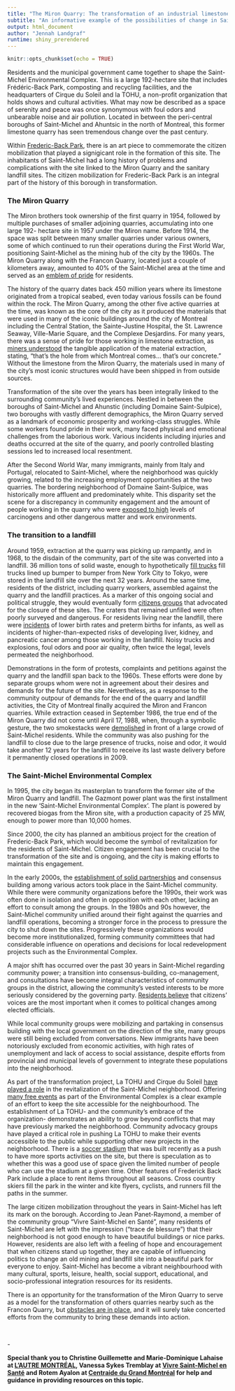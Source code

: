 ```yaml
---
title: "The Miron Quarry: The transformation of an industrial limestone quarry into a flourishing environmental complex"
subtitle: "An informative example of the possibilities of change in Saint-Michel"  
output: html_document
author: "Jennah Landgraf"
runtime: shiny_prerendered
---
```


```r
knitr::opts_chunk$set(echo = TRUE)
```
<p>Residents and the municipal government came together to shape the Saint-Michel Environmental Complex. This is a large 192-hectare site that includes Frédéric-Back Park, composting and recycling facilities, and the headquarters of Cirque du Soleil and la TOHU, a non-profit organization that holds shows and cultural activities. What may now be described as a space of serenity and peace was once synonymous with foul odors and unbearable noise and air pollution. Located in between the peri-central boroughs of Saint-Michel and Ahuntsic in the north of Montreal, this former limestone quarry has seen tremendous change over the past century.&nbsp;&nbsp;</p>
<p>Within <a href="https://montreal.ca/articles/le-parc-frederic-back-une-metamorphose-unique-18997">Frederic-Back Park</a>, there is an art piece to commemorate the citizen mobilization that played a signigicant role in the formation of this site. The inhabitants of Saint-Michel had a long history of problems and complications with the site linked to the Miron Quarry and the sanitary landfill sites. The citizen mobilization for Frederic-Back Park is an integral part of the history of this borough in transformation.&nbsp;&nbsp;</p>
### The Miron Quarry
<p>The Miron brothers took ownership of the first quarry in 1954, followed by multiple purchases of smaller adjoining quarries, accumulating into one large 192- hectare site in 1957 under the Miron name. Before 1914, the space was split between many smaller quarries under various owners, some of which continued to run their operations during the First World War, positioning Saint-Michel as the mining hub of the city by the 1960s. The Miron Quarry along with the Francon Quarry, located just a couple of kilometers away, amounted to 40% of the Saint-Michel area at the time and served as an <a href="https://vdocuments.pub/la-petite-histoire-de-saint-michel.html">emblem of pride</a> for residents.&nbsp;</p>
<p>The history of the quarry dates back 450 million years where its limestone originated from a tropical seabed, even today various fossils can be found within the rock. The Miron Quarry, among the other five active quarries at the time, was known as the core of the city as it produced the materials that were used in many of the iconic buildings around the city of Montreal including the Central Station, the Sainte-Justine Hospital, the St. Lawrence Seaway, Ville-Marie Square, and the Complexe Desjardins. For many years, there was a sense of pride for those working in limestone extraction, as <a href="https://www.arrondissement.com/eng/tout-get-document/u1224-legendary-quarries-saint-michel">miners understood</a> the tangible application of the material extraction, stating, &ldquo;that&rsquo;s the hole from which Montreal comes... that&rsquo;s our concrete.&rdquo; Without the limestone from the Miron Quarry, the materials used in many of the city’s most iconic structures would have been shipped in from outside sources.&nbsp;&nbsp;</p>
<p>Transformation of the site over the years has been integrally linked to the surrounding community’s lived experiences. Nestled in between the boroughs of Saint-Michel and Ahunstic (including Domaine Saint-Sulpice), two boroughs with vastly different demographics, the Miron Quarry served as a landmark of economic prosperity and working-class struggles. While some workers found pride in their work, many faced physical and emotional challenges from the laborious work. Various incidents including injuries and deaths occurred at the site of the quarry, and poorly controlled blasting sessions led to increased local resentment.&nbsp;</p>
<p>After the Second World War, many immigrants, mainly from Italy and Portugal, relocated to Saint-Michel, where the neighborhood was quickly growing, related to the increasing employment opportunities at the two quarries. The bordering neighborhood of Domaine Saint-Sulpice, was historically more affluent and predominately white. This disparity set the scene for a discrepancy in community engagement and the amount of people working in the quarry who were <a href="https://papyrus.bib.umontreal.ca/xmlui/handle/1866/23757">exposed to high</a> levels of carcinogens and other dangerous matter and work environments.&nbsp;</p>
### The transition to a landfill
<p>Around 1959, extraction at the quarry was picking up rampantly, and in 1968, to the disdain of the community, part of the site was converted into a landfill. 36 million tons of solid waste, enough to hypothetically <a href="https://mitpress.universitypressscholarship.com/view/10.7551/mitpress/9780262034951.001.0001/upso-9780262034951-chapter-003">fill  trucks</a> fill trucks lined up bumper to bumper from New York City to Tokyo, were stored in the landfill site over the next 32 years. Around the same time, residents of the district, including quarry workers, assembled against the quarry and the landfill practices. As a marker of this ongoing social and political struggle, they would eventually form <a href="https://www.vivre-saint-michel.org/">citizens groups</a> that advocated for the closure of these sites. The craters that remained unfilled were often poorly surveyed and dangerous. For residents living near the landfill, there were <a href="https://mural.maynoothuniversity.ie/5057/1/Aoife_Catriona_Drumm_20140620142635.pdf">incidents</a> of lower birth rates and preterm births for infants, as well as incidents of higher-than-expected risks of developing liver, kidney, and pancreatic cancer among those working in the landfill. Noisy trucks and explosions, foul odors and poor air quality, often twice the legal, levels permeated the neighborhood.&nbsp;</p>
<p>Demonstrations in the form of protests, complaints and petitions against the quarry and the landfill span back to the 1960s. These efforts were done by separate groups whom were not in agreement about their desires and demands for the future of the site. Nevertheless, as a response to the community outpour of demands for the end of the quarry and landfill activities, the City of Montreal finally acquired the Miron and Francon quarries. While extraction ceased in September 1986, the true end of the Miron Quarry did not come until April 17, 1988, when, through a symbolic gesture, the two smokestacks were <a href="https://numerique.banq.qc.ca/patrimoine/details/52327/1984845?docref=O68CZ3rUq3q-_yRZs7KCwg">demolished</a> in front of a large crowd of Saint-Michel residents. While the community was also pushing for the landfill to close due to the large presence of trucks, noise and odor, it would take another 12 years for the landfill to receive its last waste delivery before it permanently closed operations in 2009.&nbsp;&nbsp;</p>
### The Saint-Michel Environmental Complex
<p>In 1995, the city began its masterplan to transform the former site of the Miron Quarry and landfill. The Gazmont power plant was the first installment in the new ‘Saint-Michel Environmental Complex’. The plant is powered by recovered biogas from the Miron site, with a production capacity of 25 MW, enough to power more than 10,000 homes.&nbsp;&nbsp;</p>
<p>Since 2000, the city has planned an ambitious project for the creation of Frederic-Back Park, which would become the symbol of revitalization for the residents of Saint-Michel. Citizen engagement has been crucial to the transformation of the site and is ongoing, and the city is making efforts to maintain this engagement.&nbsp;</p>
<p>In the early 2000s, the <a href="https://www.jstor.org/stable/pdf/26195295.pdf">establishment of solid partnerships</a> and consensus building among various actors took place in the Saint-Michel community. While there were community organizations before the 1990s, their work was often done in isolation and often in opposition with each other, lacking an effort to consult among the groups. In the 1980s and 90s however, the Saint-Michel community unified around their fight against the quarries and landfill operations, becoming a stronger force in the process to pressure the city to shut down the sites. Progressively these organizations would become more institutionalized, forming community committees that had considerable influence on operations and decisions for local redevelopment projects such as the Environmental Complex.&nbsp;&nbsp;</p>
<p>A major shift has occurred over the past 30 years in Saint-Michel regarding community power; a transition into consensus-building, co-management, and consultations have become integral characteristics of community groups in the district, allowing the community’s vested interests to be more seriously considered by the governing party. <a href="https://mtltimes.ca/montreal/st-michel-residents-demonstrate-over-cityaes-plans-for-francon-quarry/">Residents believe</a> that citizens’ voices are the most important when it comes to political changes among elected officials.&nbsp;</p>
<p>While local community groups were mobilizing and partaking in consensus building with the local government on the direction of the site, many groups were still being excluded from conversations. New immigrants have been notoriously excluded from economic activities, with high rates of unemployment and lack of access to social assistance, despite efforts from provincial and municipal levels of government to integrate these populations into the neighborhood.&nbsp;</p>
<p>As part of the transformation project, La TOHU and Cirque du Soleil <a href="https://books.google.ca/books?hl=en&amp;lr=&amp;id=UQPQnfKv5w0C&amp;oi=fnd&amp;pg=PA83&amp;dq=miron+limestone+quarry+montreal+resident+experience+community+&amp;ots=-roSwEQyQD&amp;sig=MINI_YbCqs-XIZOhuTlbSLWMXdc#v=onepage&amp;q&amp;f=false">have played a role</a> in the revitalization of the Saint-Michel neighborhood. Offering <a href="https://tohu.ca/en">many free events</a> as part of the Environmental Complex is a clear example of an effort to keep the site accessible for the neighbourhood. The establishment of La TOHU- and the community’s embrace of the organization- demonstrates an ability to grow beyond conflicts that may have previously marked the neighborhood. Community advocacy groups have played a critical role in pushing La TOHU to make their events accessible to the public while supporting other new projects in the neighborhood. There is a <a href="https://www.reminetwork.com/articles/a-look-at-montreals-new-soccer-stadium-design/">soccer stadium</a> that was built recently as a push to have more sports activities on the site, but there is speculation as to whether this was a good use of space given the limited number of people who can use the stadium at a given time. Other features of Frederick Back Park include a place to rent items throughout all seasons. Cross country skiers fill the park in the winter and kite flyers, cyclists, and runners fill the paths in the summer.&nbsp;&nbsp;</p>
<p>The large citizen mobilization throughout the years in Saint-Michel has left its mark on the borough. According to Jean Panet-Raymond, a member of the community group “Vivre Saint-Michel en Santé”, many residents of Saint-Michel are left with the impression (“trace de blessure”) that their neighborhood is not good enough to have beautiful buildings or nice parks. However, residents are also left with a feeling of hope and encouragement that when citizens stand up together, they are capable of influencing politics to change an old mining and landfill site into a beautiful park for everyone to enjoy. Saint-Michel has become a vibrant neighbourhood with many cultural, sports, leisure, health, social support, educational, and socio-professional integration resources for its residents.&nbsp;</p>
<p>There is an opportunity for the transformation of the Miron Quarry to serve as a model for the transformation of others quarries nearby such as the Francon Quarry, but <a href="https://mtltimes.ca/montreal/st-michel-residents-demonstrate-over-cityaes-plans-for-francon-quarry/">obstacles are in place</a>, and it will surely take concerted efforts from the community to bring these demands into action.&nbsp;</p>
<p>&nbsp;</p>
<p>-&nbsp;</p>
<p><strong>Special thank you to Christine Guillemette and Marie-Dominique Lahaise at </strong><a href="http://www.autremontreal.com"><strong>L&rsquo;AUTRE MONTR&Eacute;AL</strong></a><strong>, Vanessa Sykes Tremblay at </strong><a href="https://www.vivre-saint-michel.org/"><strong>Vivre Saint-Michel en Sant&eacute;</strong></a><strong> and Rotem Ayalon at </strong><a href="https://www.centraide-mtl.org/"><strong>Centraide du Grand Montr&eacute;al</strong></a><strong> for help and guidance in providing resources on this topic.&nbsp;</strong>&nbsp;</p>
